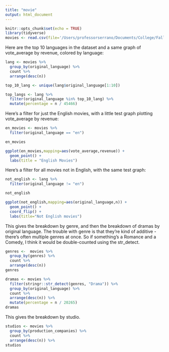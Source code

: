 ```yaml
---
title: "movie"
output: html_document
---
```


```r
knitr::opts_chunk$set(echo = TRUE)
library(tidyverse)
movies <- read.csv(file='/Users/professorserrano/Documents/College/Fall 2020 Semester/Stats in R/archive/movies_metadata.csv') 
```

Here are the top 10 languages in the dataset and a same graph of vote_average by revenue, colored by language: 

```r
lang <- movies %>%
  group_by(original_language) %>%
  count %>%
  arrange(desc(n))

top_10_lang <- unique(lang$original_language[1:10])

top_langs <- lang %>%
  filter(original_language %in% top_10_lang) %>%
  mutate(percentage = n / 45466)

```

Here's a filter for just the English movies, with a little test graph plotting vote_average by revenue: 

```r

en_movies <- movies %>%
  filter(original_language == "en") 

en_movies

ggplot(en_movies,mapping=aes(vote_average,revenue)) +
  geom_point() +
  labs(title = "English Movies")
```

Here's a filter for all movies not in English, with the same test graph: 

```r
not_english <- lang %>%
  filter(original_language != "en")

not_english

ggplot(not_english,mapping=aes(original_language,n)) +
  geom_point() +
  coord_flip() +
  labs(title="Not English movies")
```

This gives the breakdown by genre, and then the breakdown of dramas by original language. 
The trouble with genre is that they're kind of additive - there's often multiple genres at once. So if something's a Romance and a Comedy, I think it would be double-counted using the str_detect. 

```r
genres <-  movies %>%
  group_by(genres) %>%
  count %>%
  arrange(desc(n)) 
genres

dramas <- movies %>%
  filter(stringr::str_detect(genres, "Drama")) %>%
  group_by(original_language) %>%
  count %>%
  arrange(desc(n)) %>%
  mutate(percentage = n / 20265)
dramas
```

This gives the breakdown by studio. 

```r
studios <- movies %>%
  group_by(production_companies) %>%
  count %>%
  arrange(desc(n)) %>%
studios


```


